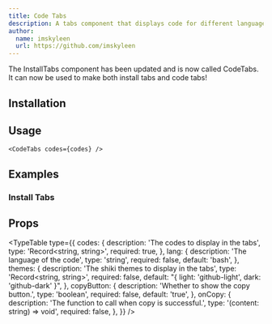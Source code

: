 ```yaml
---
title: Code Tabs
description: A tabs component that displays code for different languages.
author:
  name: imskyleen
  url: https://github.com/imskyleen
---
```


<Callout type="info">
  The InstallTabs component has been updated and is now called CodeTabs. It can
  now be used to make both install tabs and code tabs!
</Callout>

<ComponentPreview name="code-tabs-demo" />

## Installation

<ComponentInstallation name="code-tabs" />

## Usage

```tsx
<CodeTabs codes={codes} />
```

## Examples

### Install Tabs

<ComponentPreview name="install-tabs-demo" />

## Props

<TypeTable
  type={{
    codes: {
      description: 'The codes to display in the tabs',
      type: 'Record<string, string>',
      required: true,
    },
    lang: {
      description: 'The language of the code',
      type: 'string',
      required: false,
      default: 'bash',
    },
    themes: {
      description: 'The shiki themes to display in the tabs',
      type: 'Record<string, string>',
      required: false,
      default: "{ light: 'github-light', dark: 'github-dark' }",
    },
    copyButton: {
      description: 'Whether to show the copy button.',
      type: 'boolean',
      required: false,
      default: 'true',
    },
    onCopy: {
      description: 'The function to call when copy is successful.',
      type: '(content: string) => void',
      required: false,
    },
  }}
/>

